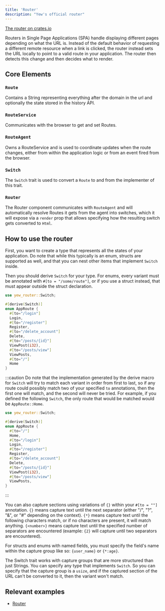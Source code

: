 ```yaml
---
title: 'Router'
description: "Yew's official router"
---
```


[The router on crates.io](https://crates.io/crates/yew-router)

Routers in Single Page Applications \(SPA\) handle displaying different pages depending on what the URL is. Instead of the default behavior of requesting a different remote resource when a link is clicked, the router instead sets the URL locally to point to a valid route in your application. The router then detects this change and then decides what to render.

## Core Elements

### `Route`

Contains a String representing everything after the domain in the url and optionally the state stored in the history API.

### `RouteService`

Communicates with the browser to get and set Routes.

### `RouteAgent`

Owns a RouteService and is used to coordinate updates when the route changes, either from within the application logic or from an event fired from the browser.

### `Switch`

The `Switch` trait is used to convert a `Route` to and from the implementer of this trait.

### `Router`

The Router component communicates with `RouteAgent` and will automatically resolve Routes it gets from the agent into switches, which it will expose via a `render` prop that allows specifying how the resulting switch gets converted to `Html`.

## How to use the router

First, you want to create a type that represents all the states of your application. Do note that while this typically is an enum, structs are supported as well, and that you can nest other items that implement `Switch` inside.

Then you should derive `Switch` for your type. For enums, every variant must be annotated with `#[to = "/some/route"]`, or if you use a struct instead, that must appear outside the struct declaration.

```rust
use yew_router::Switch;

#[derive(Switch)]
enum AppRoute {
  #[to="/login"]
  Login,
  #[to="/register"]
  Register,
  #[to="/delete_account"]
  Delete,
  #[to="/posts/{id}"]
  ViewPost(i32),
  #[to="/posts/view"]
  ViewPosts,
  #[to="/"]
  Home
}
```

:::caution
Do note that the implementation generated by the derive macro for `Switch` will try to match each
variant in order from first to last, so if any route could possibly match two of your specified
`to` annotations, then the first one will match, and the second will never be tried. For example,
if you defined the following `Switch`, the only route that would be matched would be
`AppRoute::Home`.

```rust
use yew_router::Switch;

#[derive(Switch)]
enum AppRoute {
  #[to="/"]
  Home,
  #[to="/login"]
  Login,
  #[to="/register"]
  Register,
  #[to="/delete_account"]
  Delete,
  #[to="/posts/{id}"]
  ViewPost(i32),
  #[to="/posts/view"]
  ViewPosts,
}
```

:::

You can also capture sections using variations of `{}` within your `#[to = ""]` annotation. `{}` means capture text until the next separator \(either "/", "?", "&", or "\#" depending on the context\). `{*}` means capture text until the following characters match, or if no characters are present, it will match anything. `{<number>}` means capture text until the specified number of separators are encountered \(example: `{2}` will capture until two separators are encountered\).

For structs and enums with named fields, you must specify the field's name within the capture group like so: `{user_name}` or `{*:age}`.

The Switch trait works with capture groups that are more structured than just Strings. You can specify any type that implements `Switch`. So you can specify that the capture group is a `usize`, and if the captured section of the URL can't be converted to it, then the variant won't match.

## Relevant examples

- [Router](https://github.com/yewstack/yew/tree/v0.18/examples/router)
